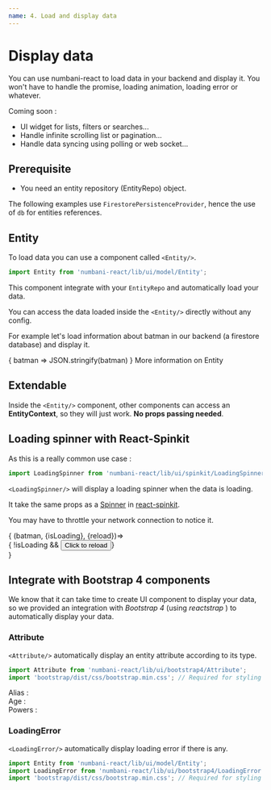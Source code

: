 ```yaml
---
name: 4. Load and display data
---
```





# Display data

You can use numbani-react to load data in your backend and display it. You won't have to handle the promise, 
loading animation, loading error or whatever.

Coming soon :
- UI widget for lists, filters or searches...
- Handle infinite scrolling list or pagination...
- Handle data syncing using polling or web socket...

## Prerequisite

- <Link to="docs-data-concepts">You need an entity repository (EntityRepo) object.</Link>

The following examples use `FirestorePersistenceProvider`, hence the use of `db` for entities references.

## Entity


To load data you can use a component called `<Entity/>`.

```javascript
import Entity from 'numbani-react/lib/ui/model/Entity';
```

This component integrate with your `EntityRepo` and automatically load your data.

You can access the data loaded inside the `<Entity/>` directly without any config.

For example let's load information about batman in our backend (a firestore database) and display it.

<Playground>
<Entity repo={heroesRepo} entityRef={db.collection("heroes").doc("batman")}>
    {
        batman => JSON.stringify(batman)
    }
</Entity>
</Playground>

<Link to="docs-data-references-entity">More information on Entity</Link>

## Extendable

Inside the `<Entity/>` component, other components can access an **EntityContext**, so they will just work.
**No props passing needed**.

## Loading spinner with React-Spinkit

As this is a really common use case :

```javascript
import LoadingSpinner from 'numbani-react/lib/ui/spinkit/LoadingSpinner';
```
`<LoadingSpinner/>` will display a loading spinner when the data is loading.

It take the same props as a [Spinner](https://kyleamathews.github.io/react-spinkit/) in [react-spinkit](https://github.com/KyleAMathews/react-spinkit).

You may have to throttle your network connection to notice it.

<Playground>
<Entity repo={heroesRepo} entityRef={db.collection("heroes").doc("batman")}>
{
    (batman, {isLoading}, {reload})=><div>
        <LoadingSpinner name="wave" color="blue" fadeIn="none"/>
        { !isLoading && <button onClick={reload}>Click to reload</button>}
    </div>
}
</Entity>
</Playground>

## Integrate with Bootstrap 4 components

We know that it can take time to create UI component to display your data, so we provided an integration
with *Bootstrap 4* (using *reactstrap* ) to automatically display your data.

### Attribute

`<Attribute/>` automatically display an entity attribute according to its type.

```javascript
import Attribute from 'numbani-react/lib/ui/bootstrap4/Attribute';
import 'bootstrap/dist/css/bootstrap.min.css'; // Required for styling
```

<Playground>
<Entity repo={heroesRepo} entityRef={db.collection("heroes").doc("batman")}>
<LoadingSpinner name="wave" color="red"/>
<div>Alias : <Attribute name="alias"/></div>
<div>Age : <Attribute name="age"/></div>
<div>Powers : <Attribute name="powers"/></div>
</Entity>
</Playground>


### LoadingError

`<LoadingError/>` automatically display loading error if there is any.

```javascript
import Entity from 'numbani-react/lib/ui/model/Entity';
import LoadingError from 'numbani-react/lib/ui/bootstrap4/LoadingError';
import 'bootstrap/dist/css/bootstrap.min.css'; // Required for styling
```

<Playground>
<Entity repo={heroesRepo} entityRef={db.collection("heroes").doc("?")}>
<LoadingError />
</Entity>
</Playground>